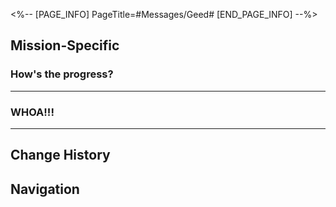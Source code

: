 <%-- [PAGE_INFO]
PageTitle=#Messages/Geed#
[END_PAGE_INFO] --%>
{{Messages Infobox
|id        = 148
|image     = NPC Geed Icon.png
|type      = NPC
|sender    = Geed
|signature = 
|faction   = Herta Space Station
}}

==Mission-Specific==
===How's the progress?===
{{Messages
|start_condition = 
|text =
:'''Geed:''' How's the progress?
:'''Geed:''' Have you finished all the IPC's assignments
:{Choice} I've taken care of everything...
:'''(Trailblazer):''' Yeah... I got all the special assignments that you mentioned done... Is there anything else?
:'''Geed:''' ?
:'''Geed:''' Wait. Let me refresh
:'''Geed:''' Pretty good, (Trailblazer). How'd you do it? I'm still looking at Boothill's details, but you managed to complete so many assignments on your own
:{Choice} It was a piece of cake.
::'''(Trailblazer):''' Easy peasy. Nothing I couldn't handle
::'''Geed:''' ...As expected from someone who fought off the Doomsday Beast with their bare hands
:{Choice} I had plenty of help...
::'''(Trailblazer):''' Well... I didn't do this alone either. I had lots of friends that helped
::'''(Trailblazer):''' Yeah. I'm really grateful to them.
::'''Geed:''' I know. You've got some "big-shot" connections. Wen Shiqi told me so
::'''Geed:''' Even Madam Herta favors you. Ah, If I could only be as effective and influential as you someday
:'''Geed:''' Right, did you get your payment? If you ask me, you shouldn't risk your life for money. Just make enough to live comfortably
:'''Geed:''' You weren't injured, were you?
:{Choice} Nope, didn't even mess up my hair.
::'''(Trailblazer):''' Of course not. It's no big deal... My hair didn't even get messed up. Wasn't anything
::'''Geed:''' That's impressive
:{Choice} I'm good. Don't you worry.
::'''(Trailblazer):''' I'm plenty tough. Don't you worry
::'''Geed:''' That's good
:'''Geed:''' Alright. Enough chatter. The department is asking me to submit my report and the page is still blank
:'''Geed:''' You go home and get some rest. I'll let you know if something good like this happens again
}}
----

===WHOA!!!===
{{Messages
|start_condition = 
|text =
:'''Geed:''' WHOA!!!
:'''Geed:''' I just refreshed the assignments terminal, and they've all been completed!?
:{Choice} Yep, I'm an assignment master.
::'''(Trailblazer):''' Of course they are. I am a master at taking assignments. These things are no challenge for me
::'''Geed:''' Take me with you on your next speedrun. I'm still a newbie
:{Choice} It's fake.
::'''(Trailblazer):''' No way, the terminal is obviously glitching
::'''Geed:''' ?
::'''Geed:''' ...Liar. I've checked, and they're all clearly completed
:'''Geed:''' I would expect no less from the space station's hero
:'''Geed:''' Oh yeah, the system says that all of your rewards have been sent out in real time. Make sure you check how much you've been paid and let me know if there is anything wrong
:'''Geed:''' I'll get brother Shiqi to make sure you're paid down to the last decimal
:{Choice} Just pocket change to me.
::'''(Trailblazer):''' Ah, I can't even be bothered to check
::'''(Trailblazer):''' Those amounts are just pocket money to me, barely worth getting out of bed for
::'''Geed:''' ...
::'''Geed:''' Any money you don't need, you can give to me. I really need it. Thank you
:{Choice} Haha, okay.
::'''(Trailblazer):''' Haha, thank you. I appreciate the sentiment
::'''Geed:''' No problem. It's only fair.
:'''Geed:''' I see you've been rushing around for days now. Get some good rest. I won't disturb you any longer
:'''Geed:''' Just keep on "trailblazing." I'll contact you again next time there is an opportunity!
}}
----

==Change History==
{{Change History|2.2}}

==Navigation==
{{Messages Navbox}}